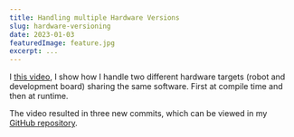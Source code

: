 ```yaml
---
title: Handling multiple Hardware Versions
slug: hardware-versioning
date: 2023-01-03
featuredImage: feature.jpg
excerpt: ...
---
```



I [this video](https://www.youtube.com/watch?v=doWyKt5NU8A), I show how I handle two different hardware targets (robot and development board) sharing the same software. First at compile time and then at runtime.

The video resulted in three new commits, which can be viewed in my [GitHub repository](https://github.com/artfulbytes/nsumo_video).

